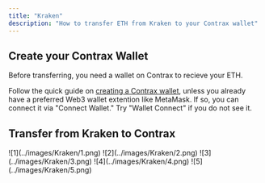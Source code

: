 ```yaml
---
title: "Kraken"
description: "How to transfer ETH from Kraken to your Contrax wallet"
---
```


## Create your Contrax Wallet

Before transferring, you need a wallet on Contrax to recieve your ETH.

Follow the quick guide on [creating a Contrax wallet](../start/wallet-setup), unless you already have a preferred Web3 wallet extention like MetaMask. If so, you can connect it via "Connect Wallet." Try "Wallet Connect" if you do not see it.

## Transfer from Kraken to Contrax

<Frame>![1](../images/Kraken/1.png)</Frame>
<Frame>![2](../images/Kraken/2.png)</Frame>
<Frame>![3](../images/Kraken/3.png)</Frame>
<Frame>![4](../images/Kraken/4.png)</Frame>
<Frame>![5](../images/Kraken/5.png)</Frame>
